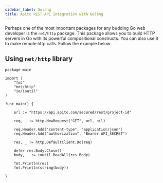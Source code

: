 ```yaml
---
sidebar_label: Golang
title: Apito REST API Integration with Golang
---
```

<head>
    <meta property="og:type" content="article" />
</head>


Perhaps one of the most important packages for any budding Go web developer is the `net/http` package.
This package allows you to build HTTP servers in Go with its powerful compositional constructs.
You can also use it to make remote http calls. Follow the example below

## Using `net/http` library

<ApiSecretNote />

```
package main

import (
	"fmt"
	"net/http"
	"io/ioutil"
)

func main() {

	url := "https://api.apito.com/secured/rest/project-id"

	req, _ := http.NewRequest("GET", url, nil)

	req.Header.Add("content-type", "application/json")
	req.Header.Add("authorization", "Bearer API_SECRET")

	res, _ := http.DefaultClient.Do(req)

	defer res.Body.Close()
	body, _ := ioutil.ReadAll(res.Body)

	fmt.Println(res)
	fmt.Println(string(body))

}
```
